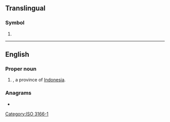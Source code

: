 {{also|kr|kr.|Kr|Kr.|.kr|K&R}}
==Translingual==

===Symbol===
{{head|mul|symbol}}

# {{n-g|The [[ISO]] 3166-1 two-letter (alpha-2) code for [[Republic of Korea]].}}

[[Category:ISO 3166-1]]

----

==English==

===Proper noun===
{{en-proper noun}}

# {{abbr of|en|[[Riau Islands]]|nodot=1}}, a province of [[Indonesia]].

===Anagrams===
* {{anagrams|en|a=kr|RK}}